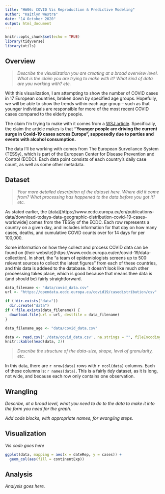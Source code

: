 ```yaml
---
title: "HW06: COVID Vis Reproduction & Predictive Modeling"
author: "Kaitlyn Westra"
date: "14 October 2020"
output: html_document
---
```


```r
knitr::opts_chunk$set(echo = TRUE)
library(tidyverse)
library(utils)
```

## Overview

> *Describe the visualization you are creating at a broad overview level. What is the claim
you are trying to make with it? What kind of data are you working with? etc.*

With this visualization, I am attempting to show the number of COVID cases in 17 European countries, broken down by specified age groups. Hopefully, we will be able to show the trends within each age group -- such as that younger individuals are responsible for more of the most recent COVID cases compared to the elderly people.

The claim I'm trying to make with it comes from a [WSJ article](
https://www.wsj.com/articles/europes-covid-fight-has-a-new-target-the-youth-11601553600). Specifically, the claim the article makes is that **"Younger people are driving the current surge in Covid-19 cases across Europe", supposedly due to parties and events with alcohol consumption.**

The data I'll be working with comes from The European Surveilance System (TESSy), which is part of the European Center for Disease Prevention and Control (ECDC). Each data point consists of each country's daily case count, as well as some other metadata.

## Dataset

> *Your more detailed description of the dataset here. Where did it come from? What processing has happened to the data before you got it? etc.*

As stated earlier, the (data)[https://www.ecdc.europa.eu/en/publications-data/download-todays-data-geographic-distribution-covid-19-cases-worldwide] comes from the TESSy of the ECDC. Each row represents a country on a given day, and includes information for that day on how many cases, deaths, and cumulative COVID counts over for 14 days for per 100,000. 

Some information on how they collect and process COVID data can be found on (their website)[https://www.ecdc.europa.eu/en/covid-19/data-collection]. In short, the "a team of epidemiologists screens up to 500 relevant sources to collect the latest figures" from each of these countries, and this data is addeed to the database. It doesn't look like much other proceessing takes place, which is good because that means thee data is (and should be) fairly straightforward.

```r
data_filename <- "data/covid_data.csv"
url <- "https://opendata.ecdc.europa.eu/covid19/casedistribution/csv"

if (!dir.exists("data"))
  dir.create("data")
if (!file.exists(data_filename)) {
  download.file(url = url, destfile = data_filename)
}
```

```r
data_filename_age <- "data/covid_data.csv"

```


```r
data <- read.csv('./data/covid_data.csv', na.strings = "", fileEncoding = "UTF-8-BOM")
knitr::kable(head(data, 2))
```

> *Describe the structure of the data--size, shape, level of granularity, etc.*

In this data, there are `r nrow(data)` rows with `r ncol(data)` columns. Each of these columns is: `r names(data)`. This is a fairly *tidy* dataset, as it is long, not wide, and because each row only contains one observation.


## Wrangling

*Describe, at a broad level, what you need to do to the data to make it into
the form you need for the graph.*

*Add code blocks, with appropriate names, for wrangling steps.*

## Visualization

*Vis code goes here*

```r
ggplot(data, mapping = aes(x = dateRep, y = cases)) +
  geom_col(aes(fill = continentExp))
```

## Analysis

*Analysis goes here.*
